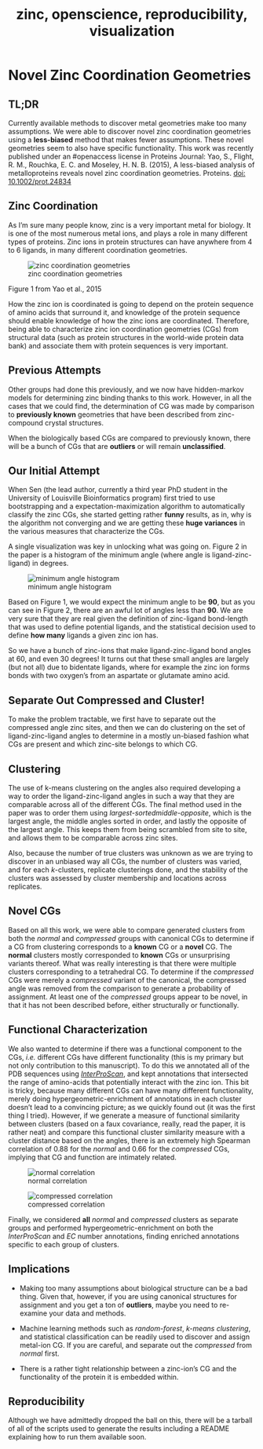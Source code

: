 % zinc, openscience, reproducibility, visualization

# Novel Zinc Coordination Geometries

## TL;DR

Currently available methods to discover metal geometries make too many assumptions. We were able to discover novel zinc coordination geometries using a **less-biased** method that makes fewer assumptions. These novel geometries seem to also have specific functionality. This work was recently published under an #openaccess license in Proteins Journal: Yao, S., Flight, R. M., Rouchka, E. C. and Moseley, H. N. B. (2015), A less-biased analysis of metalloproteins reveals novel zinc coordination geometries. Proteins. [doi: 10.1002/prot.24834](http://onlinelibrary.wiley.com/doi/10.1002/prot.24834/full)

## Zinc Coordination

As I'm sure many people know, zinc is a very important metal for biology. It is one of the most numerous metal ions, and plays a role in many different types of proteins. Zinc ions in protein structures can have anywhere from 4 to 6 ligands, in many different coordination geometries.

![zinc coordination geometries](/home/rmflight/Projects/personal/researchBlog/figure/prot24834-fig-0001.png)

Figure 1 from Yao et al., 2015

How the zinc ion is coordinated is going to depend on the protein sequence of amino acids that surround it, and knowledge of the protein sequence should enable knowledge of how the zinc ions are coordinated. Therefore, being able to characterize zinc ion coordination geometries (CGs) from structural data (such as protein structures in the world-wide protein data bank) and associate them with protein sequences is very important.

## Previous Attempts

Other groups had done this previously, and we now have hidden-markov models for determining zinc binding thanks to this work. However, in all the cases that we could find, the determination of CG was made by comparison to **previously known** geometries that have been described from zinc-compound crystal structures. 

When the biologically based CGs are compared to previously known, there will be a bunch of CGs that are **outliers** or will remain **unclassified**.

## Our Initial Attempt

When Sen (the lead author, currently a third year PhD student in the University of Louisville Bioinformatics program) first tried to use bootstrapping and a expectation-maximization algorithm to automatically classify the zinc CGs, she started getting rather **funny** results, as in, why is the algorithm not converging and we are getting these **huge variances** in the various measures that characterize the CGs.

A single visualization was key in unlocking what was going on. Figure 2 in the paper is a histogram of the minimum angle (where angle is ligand-zinc-ligand) in degrees. 

![minimum angle histogram](/home/rmflight/Projects/personal/researchBlog/figure/prot24834-fig-0002.png)

Based on Figure 1, we would expect the minimum angle to be **90**, but as you can see in Figure 2, there are an awful lot of angles less than **90**. We are very sure that they are real given the definition of zinc-ligand bond-length that was used to define potential ligands, and the statistical decision used to define **how many** ligands a given zinc ion has. 

So we have a bunch of zinc-ions that make ligand-zinc-ligand bond angles at 60, and even 30 degrees! It turns out that these small angles are largely (but not all) due to bidentate ligands, where for example the zinc ion forms bonds with two oxygen's from an aspartate or glutamate amino acid.

## Separate Out Compressed and Cluster!

To make the problem tractable, we first have to separate out the compressed angle zinc sites, and then we can do clustering on the set of ligand-zinc-ligand angles to determine in a mostly un-biased fashion what CGs are present and which zinc-site belongs to which CG. 

## Clustering

The use of k-means clustering on the angles also required developing a way to order the ligand-zinc-ligand angles in such a way that they are comparable across all of the different CGs. The final method used in the paper was to order them using *largest-sortedmiddle-opposite*, which is the largest angle, the middle angles sorted in order, and lastly the opposite of the largest angle. This keeps them from being scrambled from site to site, and allows them to be comparable across zinc sites. 

Also, because the number of true clusters was unknown as we are trying to discover in an unbiased way all CGs, the number of clusters was varied, and for each *k*-clusters, replicate clusterings done, and the stability of the clusters was assessed by cluster membership and locations across replicates.

## Novel CGs

Based on all this work, we were able to compare generated clusters from both the *normal* and *compressed* groups with canonical CGs to determine if a CG from clustering corresponds to a **known** CG or a **novel** CG. The **normal** clusters mostly corresponded to **known** CGs or unsurprising variants thereof. What was really interesting is that there were multiple clusters corresponding to a tetrahedral CG. To determine if the *compressed* CGs were merely a *compressed* variant of the canonical, the compressed angle was removed from the comparison to generate a probability of assignment. At least one of the *compressed* groups appear to be novel, in that it has not been described before, either structurally or functionally.

## Functional Characterization

We also wanted to determine if there was a functional component to the CGs, *i.e.* different CGs have different functionality (this is my primary but not only contribution to this manuscript). To do this we annotated all of the PDB sequences using [*InterProScan*](http://www.ebi.ac.uk/Tools/pfa/iprscan5/), and kept annotations that intersected the range of amino-acids that potentially interact with the zinc ion. This bit is tricky, because many different CGs can have many different functionality, merely doing hypergeometric-enrichment of annotations in each cluster doesn't lead to a convincing picture; as we quickly found out (it was the first thing I tried). However, if we generate a measure of functional similarity between clusters (based on a faux covariance, really, read the paper, it is rather neat) and compare this functional cluster similarity measure with a cluster distance based on the angles, there is an extremely high Spearman correlation of 0.88 for the *normal* and 0.66 for the *compressed* CGs, implying that CG and function are intimately related.

![normal correlation](/home/rmflight/Projects/personal/researchBlog/figure/prot24834-fig-0009.png)

![compressed correlation](/home/rmflight/Projects/personal/researchBlog/figure/prot24834-fig-0010.png)

Finally, we considered **all** *normal* and *compressed* clusters as separate groups and performed hypergeometric-enrichment on both the *InterProScan* and *EC* number annotations, finding enriched annotations specific to each group of clusters.

## Implications

* Making too many assumptions about biological structure can be a bad thing. Given that, however, if you are using canonical structures for assignment and you get a ton of **outliers**, maybe you need to re-examine your data and methods.

* Machine learning methods such as *random-forest*, *k-means clustering*, and statistical classification can be readily used to discover and assign metal-ion CG. If you are careful, and separate out the *compressed* from *normal* first.

* There is a rather tight relationship between a zinc-ion's CG and the functionality of the protein it is embedded within.

## Reproducibility

Although we have admittedly dropped the ball on this, there will be a tarball of all of the scripts used to generate the results including a README explaining how to run them available soon.